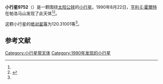 {{Infobox planet
| bgcolour = #FFFFC0
| name = 9752
| symbol = 
| image = 
| caption = 
| discovery = yes
| discovery_ref = 
| discoverer = [[亨利·E·霍爾特|亨利·E·霍爾特]]
| discovery_site = [[帕洛马山|帕洛马山]] 
| discovered = 1990年8月22日
| designations = yes
| mp_name = 
| named_after = 
| alt_names = 1990 QZ1/ 1992 BD1
| mp_category = [[主带小行星|主带小行星]]
| orbit_ref = <ref name="a">[http://ssd.jpl.nasa.gov/sbdb.cgi?sstr=9752 9752] {{Wayback|url=http://ssd.jpl.nasa.gov/sbdb.cgi?sstr=9752 |date=20210901125554 }}，小行星數據庫瀏覽器（JPL Small-Body Database Browser）－[[美国国家航空航天局|美国国家航空航天局]]喷气推进实验室</ref>
| epoch = 2456400.5 (2013年4月18日更新)
| aphelion = {{convert|2.5982967|AU|km|3|abbr=on|lk=out}}
| perihelion = {{convert|2.2017703|AU|km|3|abbr=on}}
| semimajor = {{convert|2.4000335|AU|km|3|abbr=on}}
| eccentricity = 0.0826085
| period = 1358.076993 [[日|日]]<br />3.72[[儒略年|儒略年]]
| avg_speed = 
| inclination = 7.17772
| asc_node = 345.85296
| mean_anomaly = 
| arg_peri = 120.31001
| satellites = 
| physical_characteristics = yes
| dimensions = 
| mass = 
| density = 
| surface_grav = 
| escape_velocity = 
| sidereal_day = 
| axial_tilt = 
| pole_ecliptic_lat = 
| pole_ecliptic_lon = 
| albedo = 
| temperatures= 
| temp_name1 = 
| mean_temp_1 = 
| max_temp_1 = 
| temp_name2 = 
| max_temp_2 = 
| spectral_type = 
| abs_magnitude = 120.31001
}}

'''小行星9752'''（{{lang-en|9752}}）是一颗围绕[[太阳|太阳]][[公转|公转]]的[[小行星|小行星]]。1990年8月22日，[[亨利·E·霍爾特|亨利·E·霍爾特]]在帕洛马山发现了此天体<ref name="a" /><ref>{{cite news|title=小行星列表|url=http://cfa-www.harvard.edu/iau/lists/NumberedMPs.txt|accessdate=2013-07-08|newspaper=哈佛大学|archive-date=2008-05-17|archive-url=https://web.archive.org/web/20080517010638/http://cfa-www.harvard.edu/iau/lists/NumberedMPs.txt|dead-url=no}}</ref>。

这颗小行星的[[绝对星等|绝对星等]]为120.31001等<ref name="a" />。

==参考文献==
{{reflist}}
{{Minor Planet Number|[[小行星9751|小行星9751]]|[[小行星9753|小行星9753]]}}

{{小天体}}

[[Category:小行星带天体|Category:小行星带天体]]
[[Category:1990年发现的小行星|Category:1990年发现的小行星]]

{{asteroid-stub}}